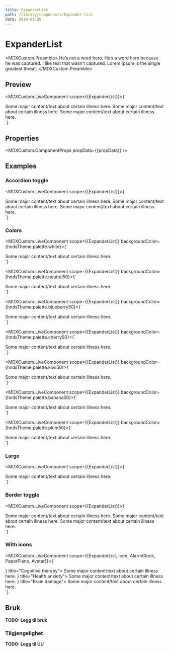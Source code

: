 ```yaml
---
title: ExpanderList
path: /library/components/Expander-list
date: 2019-01-29
---
```



# ExpanderList

<MDXCustom.Preamble>
  He’s not a word hero. He’s a word hero because he was captured. I like text that wasn’t captured. Lorem Ipsum is the
  single greatest threat.
</MDXCustom.Preamble>

## Preview

<MDXCustom.LiveComponent scope={{ExpanderList}}>{`
  <div style={{width: '30rem'}}>
    <ExpanderList color="neutral">
      <ExpanderList.Expander title="Cognitive therapy">
        Some major content/text about certain illness here.
      </ExpanderList.Expander>
      <ExpanderList.Expander title="Health anxiety">
        Some major content/text about certain illness here.
      </ExpanderList.Expander>
      <ExpanderList.Expander title="Brain damage">
        Some major content/text about certain illness here.
      </ExpanderList.Expander>
    </ExpanderList>
  </div>
`}</MDXCustom.LiveComponent>

## Properties

<MDXCustom.ComponentProps propData={{propData}} />

## Examples

### Accordion toggle

<MDXCustom.LiveComponent scope={{ExpanderList}}>{`
  <div style={{width: '30rem'}}>
    <ExpanderList
    accordion
      color="neutral">
      <ExpanderList.Expander title="Cognitive therapy">
        Some major content/text about certain illness here.
      </ExpanderList.Expander>
      <ExpanderList.Expander title="Health anxiety">
        Some major content/text about certain illness here.
      </ExpanderList.Expander>
      <ExpanderList.Expander title="Brain damage">
        Some major content/text about certain illness here.
      </ExpanderList.Expander>
    </ExpanderList>
  </div>
`}</MDXCustom.LiveComponent>

### Colors

<MDXCustom.LiveComponent scope={{ExpanderList}} backgroundColor={hndsTheme.palette.white}>{`
  <div style={{width: '30rem'}}>
    <ExpanderList
      color="white">
      <ExpanderList.Expander title="Cognitive therapy">
        Some major content/text about certain illness here.
      </ExpanderList.Expander>
    </ExpanderList>
  </div>
`}</MDXCustom.LiveComponent>

<MDXCustom.LiveComponent scope={{ExpanderList}} backgroundColor={hndsTheme.palette.neutral50}>{`
  <div style={{width: '30rem'}}>
    <ExpanderList
      color="neutral">
      <ExpanderList.Expander title="Cognitive therapy">
        Some major content/text about certain illness here.
      </ExpanderList.Expander>
    </ExpanderList>
  </div>
`}</MDXCustom.LiveComponent>

<MDXCustom.LiveComponent scope={{ExpanderList}} backgroundColor={hndsTheme.palette.blueberry50}>{`
  <div style={{width: '30rem'}}>
    <ExpanderList
      color="blueberry">
      <ExpanderList.Expander title="Cognitive therapy">
        Some major content/text about certain illness here.
      </ExpanderList.Expander>
    </ExpanderList>
  </div>
`}</MDXCustom.LiveComponent>

<MDXCustom.LiveComponent scope={{ExpanderList}} backgroundColor={hndsTheme.palette.cherry50}>{`
  <div style={{width: '30rem'}}>
    <ExpanderList
      color="cherry">
      <ExpanderList.Expander title="Cognitive therapy">
        Some major content/text about certain illness here.
      </ExpanderList.Expander>
    </ExpanderList>
  </div>
`}</MDXCustom.LiveComponent>

<MDXCustom.LiveComponent scope={{ExpanderList}} backgroundColor={hndsTheme.palette.kiwi50}>{`
  <div style={{width: '30rem'}}>
    <ExpanderList
      color="kiwi">
      <ExpanderList.Expander title="Cognitive therapy">
        Some major content/text about certain illness here.
      </ExpanderList.Expander>
    </ExpanderList>
  </div>
`}</MDXCustom.LiveComponent>

<MDXCustom.LiveComponent scope={{ExpanderList}} backgroundColor={hndsTheme.palette.banana50}>{`
  <div style={{width: '30rem'}}>
    <ExpanderList
      color="banana">
      <ExpanderList.Expander title="Cognitive therapy">
        Some major content/text about certain illness here.
      </ExpanderList.Expander>
    </ExpanderList>
  </div>
`}</MDXCustom.LiveComponent>

<MDXCustom.LiveComponent scope={{ExpanderList}} backgroundColor={hndsTheme.palette.plum50}>{`
  <div style={{width: '30rem'}}>
    <ExpanderList
      color="plum">
      <ExpanderList.Expander title="Cognitive therapy">
        Some major content/text about certain illness here.
      </ExpanderList.Expander>
    </ExpanderList>
  </div>
`}</MDXCustom.LiveComponent>

### Large

<MDXCustom.LiveComponent scope={{ExpanderList}}>{`
  <div style={{width: '30rem'}}>
    <ExpanderList
    large
      color="neutral">
      <ExpanderList.Expander title="Cognitive therapy">
        Some major content/text about certain illness here.
      </ExpanderList.Expander>
    </ExpanderList>
  </div>
`}</MDXCustom.LiveComponent>

### Border toggle

<MDXCustom.LiveComponent scope={{ExpanderList}}>{`
  <div style={{width: '30rem'}}>
    <ExpanderList
      topBorder={false}
      bottomBorder={false}
      color="neutral">
      <ExpanderList.Expander title="Cognitive therapy">
        Some major content/text about certain illness here.
      </ExpanderList.Expander>
      <ExpanderList.Expander title="Health anxiety">
        Some major content/text about certain illness here.
      </ExpanderList.Expander>
      <ExpanderList.Expander title="Brain damage">
        Some major content/text about certain illness here.
      </ExpanderList.Expander>
    </ExpanderList>
  </div>
`}</MDXCustom.LiveComponent>

### With icons

<MDXCustom.LiveComponent scope={{ExpanderList, Icon, AlarmClock, PaperPlane, Avatar}}>{`
  <div style={{width: '30rem'}}>
    <ExpanderList
      color="neutral">
      <ExpanderList.Expander icon={<Icon svgIcon={AlarmClock} />} title="Cognitive therapy">
        Some major content/text about certain illness here.
      </ExpanderList.Expander>
      <ExpanderList.Expander icon={<Icon svgIcon={PaperPlane} />} title="Health anxiety">
        Some major content/text about certain illness here.
      </ExpanderList.Expander>
      <ExpanderList.Expander icon={<Icon svgIcon={Avatar} />} title="Brain damage">
        Some major content/text about certain illness here.
      </ExpanderList.Expander>
    </ExpanderList>
  </div>
`}</MDXCustom.LiveComponent>

## Bruk

**TODO: Legg til bruk**

### Tilgjengelighet

**TODO: Legg til UU**
